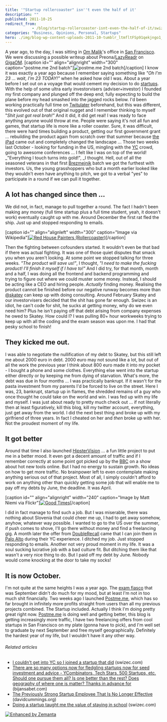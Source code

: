 ```yaml
---
title: '"Startup rollercoaster" isn''t even the half of it'
description: ""
published: 2011-10-25
redirect_from: 
            - /blog/startup-rollercoaster-isnt-even-the-half-of-it/swizec/2712
categories: "Business, Opinions, Personal, Startups"
hero: ./img/blog-wp-content-uploads-2011-10-tumblr_ltmfltFSp91qekjngo1_500.jpg
---
```


A year ago, to the day, I was sitting in [Om Malik](http://en.wikipedia.org/wiki/Om_Malik)'s office in [San Francisco](<http://maps.google.com/maps?ll=37.7793,-122.4192&spn=0.1,0.1&q=37.7793,-122.4192 (San%20Francisco)&t=h> "San Francisco"). We were discussing a possible writeup about Preona/[LazyReadr](http://yukaii.com/web/lazyreadr/) on [GigaOM](http://www.gigaom.com "Om Malik"). \[caption id="" align="alignright" width="300" caption="postme.me 2nd batch"]![](./img/blog-wp-content-uploads-2011-10-tumblr_ltmfltFSp91qekjngo1_500.jpg "postme.me 2nd batch")\[/caption] I know it was exactly a year ago because I remember saying something like _"Oh I'm 23 ... wait, I'm 23 TODAY!"_ when he asked how old I was. About a year before I set out on a voyage that would cement my decision to do [startups](http://en.wikipedia.org/wiki/Startup_company "Startup company"). With the help of some ultra early investorvisers (adviser+investor) I founded my first company and plunged off the deep end; fully expecting to build the plane before my head smashed into the jagged rocks below. I'd been working practically full time on [Twitulater](http://twitulater.com/ "Twitulater") beforehand, but this was different, this evolved out of that original nugget and I remember thinking to myself "_Shit just got real brah!"_ And it did, it did get real! I was ready to face anything anyone would throw at me. People were saying it's not all fun and games, that startup life is more like a roller coaster. Sure, it was difficult, there were hard times building a product, getting our first government grant ... rebuilding the product again from scratch over that summer because [the iPad](http://www.apple.com/ipad/ "iPad") came out and completely changed the landscape ... Those two weeks last October - looking for funding in the US, mingling with the [YC](http://www.ycombinator.com "Y Combinator") crowd, going to awesome conferences ... I felt like I was on top of the world! \_"Everything I touch turns into gold!", \_I thought. Hell, out of all the seasoned veterans in that first [Brezmejnik](http://www.brezmejnik.si/) batch we got the furthest with investors. Us, the young grasshoppers who but a month earlier looked like they wouldn't even have anything to pitch, we got to a verbal "yes" to participate in a round if we can pull it together.

## A lot has changed since then ...

We did not, in fact, manage to pull together a round. The fact I hadn't been making any money (full time startup plus a full time student, yeah, it doesn't work) eventually caught up with me. Around December the first rat fled the ship. Just up and stopped responding to emails.

\[caption id="" align="alignleft" width="300" caption="Image via Wikipedia"][![Red House Painters (Rollercoaster)](./img/blog-wp-content-uploads-2011-10-300px-RHP-Rollercoaster1.jpg "Red House Painters (Rollercoaster)")](http://en.wikipedia.org/wiki/File:RHP-Rollercoaster.jpg)\[/caption]

Then the fighting between cofounders started. It wouldn't even be that bad if there was actual fighting. It was one of those quiet disputes that smack you when you aren't looking. At some point we stopped talking for three weeks. _"The product will save us!"_, I thought, _"I need to make the fucking product! I'll finish it myself if I have to!"_ And I did try, for that month, month and a half, I was doing all the frontend and backend programming and trying to figure out where we could muster some money. Instead, I should be acting like a CEO and hiring people. _Actually_ finding money. Realising the product cannot be finished before our negative runway becomes more than [@skatey](http://twitter.com/skatey) can keep up with doing consulting. Around February Skatey and our investorvisers decided that the shit has gone far enough. Swizec is an idiot, he can't code for shit, he sucks at getting money, why do we even need him? Plus he isn't paying off that debt arising from company expenses he owed to Skatey. How could I? I was pulling 80+ hour workweeks trying to keep up with all the coding and the exam season was upon me. I had that pesky school to finish!

## They kicked me out.

I was able to negotiate the nullification of my debt to Skatey, but this still left me about 2000 euro in debt. 2000 euro may not sound like a lot, but out of all the work the previous year I think about 800 euro made it into my pocket - I bought a phone and some clothes. Everything else went into the startup either directly or by keeping me from dying of starvation. What's more, the debt was due in four months ... I was practically bankrupt. If it wasn't for the pasta investment from my parents I'd be forced to live on the street. Here I was, 23, bankrupt, startup up in flames, the shredded remains of a guy who once thought he could take on the world and win. I was fed up with my life and myself. I was just about ready to pretty much check out ... if not literally then at least figuratively, kill this blog, kill my twitter account, everything, just get away from the world. I did the next best thing and broke up with my girlfriend of three years. In fact I cheated on her and _then_ broke up with her. Not the proudest moment of my life.

## It got better

Around that time I also launched [HipsterVision](http://hipstervision.org) ... a fun little project to put me in a better mood. It even got a decent amount of traffic and if I remember correctly at some point got picked up by the [BBC](http://www.bbc.co.uk/ "BBC") on a show about hot new tools online. But I had no energy to sustain growth. No ideas on how to get more traffic. No brainpower left to even contemplate making anything serious out of that project. Most of all, I simply couldn't afford to work on anything other than quickly getting some job that will enable me to pay off my debts by June, the deadline. It was April.

\[caption id="" align="alignright" width="240" caption="Image by Matt Niemi via Flickr"][![Good Times](./img/blog-wp-content-uploads-2011-10-152458957_9d68be3827_m1.jpg "Good Times")](http://www.flickr.com/photos/11552030@N00/152458957)\[/caption]

I did in fact manage to find such a job. But I was miserable, there was nothing about Slovenia that could cheer me up, I had to get away somehow, anyhow, whatever way possible. I wanted to go to the US over the summer, if push comes to shove, I'll go there without money and find a freelancing gig. A month later the offer from [DoubleRecall](http://doublerecall.com/#top) came that I can join them in [Palo Alto](<http://maps.google.com/maps?ll=37.4291666667,-122.138055556&spn=0.1,0.1&q=37.4291666667,-122.138055556 (Palo%20Alto%2C%20California)&t=h> "Palo Alto, California") during their YC experience. I ditched my job. Just stopped responding to emails. Another not very proud moment in my life. It was a soul sucking lucrative job with a bad culture fit. But ditching them like that wasn't a very nice thing to do. But I paid off my debt by June. Nobody would come knocking at the door to take my socks!

## It is now October.

I'm not quite at the same heights I was a year ago. The [exam fiasco](http://swizec.com/blog/i-suck-at-formal-education-or-does-education-suck/swizec/2564 "I suck at \[formal] education or does education suck?") that was September didn't do much for my mood, but at least I'm not in too much shit financially. Two weeks ago I launched [Postme.me](http://postme.me), which has so far brought in infinitely more profits straight from users than all my previous projects combined. The Startup included. Actually I think I'm doing pretty great right now. [Postme.me](http://postme.me) is doing well and getting better, this blog is getting increasingly more traffic, I have two freelancing offers from cool startups in San Francisco on my plate (gonna have to pick), and I'm well set to graduate by next September and free myself geographically. Definitely the hardest year of my life, but I wouldn't have it any other way.

###### Related articles

-   [I couldn't get into YC so I joined a startup that did](http://swizec.com/blog/i-couldnt-get-into-yc-so-i-joined-a-startup-that-did/swizec/1855) (swizec.com)
-   [There are so many options now for fledgling startups now for seed investment and advice - YCombinators, Tech Stars, 500 Startups, etc. Should one pursue them all? Is one better than the rest? Does geography of where one is matter? Thanks in advance for](http://bijansabet.com/post/11734181174/there-are-so-many-options-now-for-fledgling-startups) (bijansabet.com)
-   [The Previously Strong Startup Employee That Is No Longer Effective](http://davidcummings.org/2011/10/24/the-previously-strong-startup-employee-that-is-no-longer-effective/) (davidcummings.org)
-   [Doing a startup taught me the value of staying in school](http://swizec.com/blog/doing-a-startup-taught-me-the-value-of-staying-in-school/swizec/1819) (swizec.com)

[![Enhanced by Zemanta](http://img.zemanta.com/zemified_e.png?x-id=cb3d124d-9196-4388-81ed-61579ca76ce8)](http://www.zemanta.com/ "Enhanced by Zemanta")
